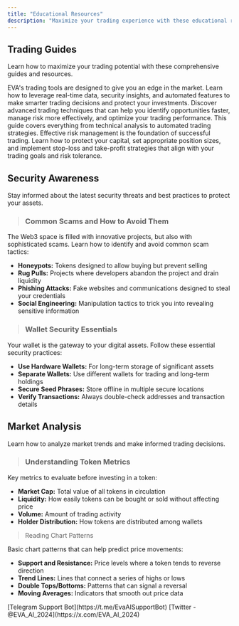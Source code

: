 ```yaml
---
title: "Educational Resources"
description: "Maximize your trading experience with these educational resources and guides"
---
```


## **Trading Guides**

Learn how to maximize your trading potential with these comprehensive guides and resources.

<Card title="Maximizing Your Trading Strategy" href="https://x.com/TTradingCapital/status/1883908311235338662" cta="Read full guide">
  EVA's trading tools are designed to give you an edge in the market. Learn how to leverage real-time data, security insights, and automated features to make smarter trading decisions and protect your investments.
</Card>

<Card title="Advanced Trading Techniques" href="https://x.com/TTradingCapital/status/1884267958366617736" cta="Explore advanced techniques">
  Discover advanced trading techniques that can help you identify opportunities faster, manage risk more effectively, and optimize your trading performance. This guide covers everything from technical analysis to automated trading strategies.
</Card>

<Card title="Risk Management Strategies" href="https://x.com/ttradingcapital/status/1894778242508198319?s=46&t=bHBZSAyGu0ejh07RV1fSRw" cta="Learn Risk Management Techniques">
  Effective risk management is the foundation of successful trading. Learn how to protect your capital, set appropriate position sizes, and implement stop-loss and take-profit strategies that align with your trading goals and risk tolerance.
</Card>

## **Security Awareness**

Stay informed about the latest security threats and best practices to protect your assets.

> ### **Common Scams and How to Avoid Them**

The Web3 space is filled with innovative projects, but also with sophisticated scams. Learn how to identify and avoid common scam tactics:

- **Honeypots:** Tokens designed to allow buying but prevent selling
- **Rug Pulls:** Projects where developers abandon the project and drain liquidity
- **Phishing Attacks:** Fake websites and communications designed to steal your credentials
- **Social Engineering:** Manipulation tactics to trick you into revealing sensitive information

> ### **Wallet Security Essentials**

Your wallet is the gateway to your digital assets. Follow these essential security practices:

- **Use Hardware Wallets:** For long-term storage of significant assets
- **Separate Wallets:** Use different wallets for trading and long-term holdings
- **Secure Seed Phrases:** Store offline in multiple secure locations
- **Verify Transactions:** Always double-check addresses and transaction details

## **Market Analysis**

Learn how to analyze market trends and make informed trading decisions.

> ### **Understanding Token Metrics**

Key metrics to evaluate before investing in a token:

- **Market Cap:** Total value of all tokens in circulation
- **Liquidity:** How easily tokens can be bought or sold without affecting price
- **Volume:** Amount of trading activity
- **Holder Distribution:** How tokens are distributed among wallets

> Reading Chart Patterns

Basic chart patterns that can help predict price movements:

- **Support and Resistance:** Price levels where a token tends to reverse direction
- **Trend Lines:** Lines that connect a series of highs or lows
- **Double Tops/Bottoms:** Patterns that can signal a reversal
- **Moving Averages:** Indicators that smooth out price data


<Columns cols={2}>
  <Note>
    [Telegram Support Bot](https://t.me/EvaAISupportBot)
  </Note>
  <Tip>
    [Twitter - @EVA_AI_2024](https://x.com/EVA_AI_2024)
  </Tip>

</Columns>
